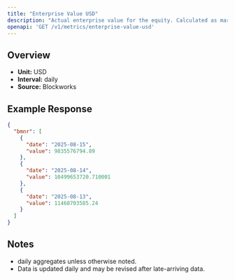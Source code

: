 ```yaml
---
title: "Enterprise Value USD"
description: "Actual enterprise value for the equity. Calculated as market cap - liabilities + assets"
openapi: 'GET /v1/metrics/enterprise-value-usd'
---
```


## Overview

- **Unit:** USD
- **Interval:** daily
- **Source:** Blockworks

## Example Response

```json
{
  "bmnr": [
    {
      "date": "2025-08-15",
      "value": 9835576794.89
    },
    {
      "date": "2025-08-14",
      "value": 10499653720.710001
    },
    {
      "date": "2025-08-13",
      "value": 11468703585.24
    }
  ]
}
```

## Notes
- daily aggregates unless otherwise noted.
- Data is updated daily and may be revised after late-arriving data.
